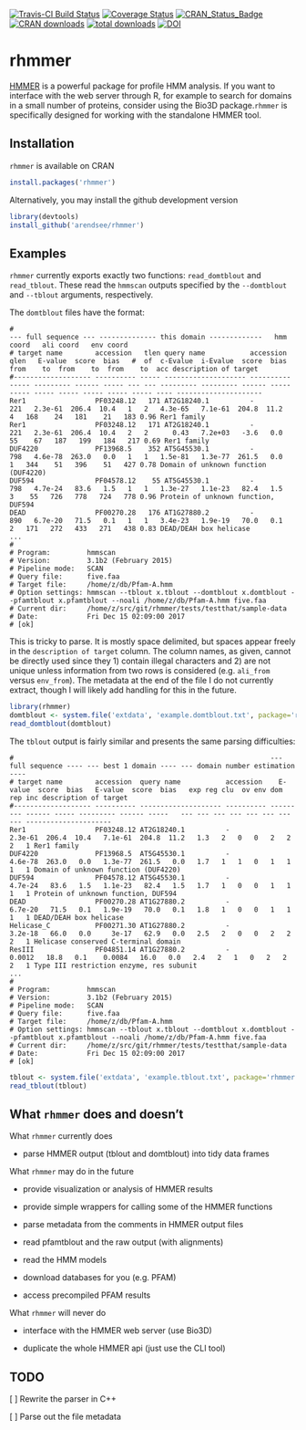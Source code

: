 [![Travis-CI Build Status](https://travis-ci.org/arendsee/rhmmer.svg?branch=master)](https://travis-ci.org/arendsee/rhmmer)
[![Coverage Status](https://img.shields.io/codecov/c/github/arendsee/rhmmer/master.svg)](https://codecov.io/github/arendsee/rhmmer?branch=master)
[![CRAN_Status_Badge](http://www.r-pkg.org/badges/version/rhmmer)](https://cran.r-project.org/package=rhmmer)
[![CRAN downloads](http://cranlogs.r-pkg.org/badges/rhmmer)](http://cran.rstudio.com/web/packages/rhmmer/index.html)
[![total downloads](http://cranlogs.r-pkg.org/badges/grand-total/rhmmer)](http://cranlogs.r-pkg.org/badges/grand-total/rhmmer)
[![DOI](https://zenodo.org/badge/114339623.svg)](https://zenodo.org/badge/latestdoi/114339623)

# rhmmer

[HMMER](hmmer.org) is a powerful package for profile HMM analysis. If you want
to interface with the web server through R, for example to search for domains
in a small number of proteins, consider using the Bio3D package.`rhmmer` is
specifically designed for working with the standalone HMMER tool.

## Installation

`rhmmer` is available on CRAN

```r
install.packages('rhmmer')
```

Alternatively, you may install the github development version

```r
library(devtools)
install_github('arendsee/rhmmer')
```

## Examples

`rhmmer` currently exports exactly two functions: `read_domtblout` and
`read_tblout`. These read the `hmmscan` outputs specified by the `--domtblout`
and `--tblout` arguments, respectively.

The `domtblout` files have the format:

```
#                                                                            --- full sequence --- -------------- this domain -------------   hmm coord   ali coord   env coord
# target name        accession   tlen query name           accession   qlen   E-value  score  bias   #  of  c-Evalue  i-Evalue  score  bias  from    to  from    to  from    to  acc description of target
#------------------- ---------- ----- -------------------- ---------- ----- --------- ------ ----- --- --- --------- --------- ------ ----- ----- ----- ----- ----- ----- ----- ---- ---------------------
Rer1                 PF03248.12   171 AT2G18240.1          -            221   2.3e-61  206.4  10.4   1   2   4.3e-65   7.1e-61  204.8  11.2     4   168    24   181    21   183 0.96 Rer1 family
Rer1                 PF03248.12   171 AT2G18240.1          -            221   2.3e-61  206.4  10.4   2   2      0.43   7.2e+03   -3.6   0.0    55    67   187   199   184   217 0.69 Rer1 family
DUF4220              PF13968.5    352 AT5G45530.1          -            798   4.6e-78  263.0   0.0   1   1   1.5e-81   1.3e-77  261.5   0.0     1   344    51   396    51   427 0.78 Domain of unknown function (DUF4220)
DUF594               PF04578.12    55 AT5G45530.1          -            798   4.7e-24   83.6   1.5   1   1   1.3e-27   1.1e-23   82.4   1.5     3    55   726   778   724   778 0.96 Protein of unknown function, DUF594
DEAD                 PF00270.28   176 AT1G27880.2          -            890   6.7e-20   71.5   0.1   1   1   3.4e-23   1.9e-19   70.0   0.1     2   171   272   433   271   438 0.83 DEAD/DEAH box helicase
...
#
# Program:         hmmscan
# Version:         3.1b2 (February 2015)
# Pipeline mode:   SCAN
# Query file:      five.faa
# Target file:     /home/z/db/Pfam-A.hmm
# Option settings: hmmscan --tblout x.tblout --domtblout x.domtblout --pfamtblout x.pfamtblout --noali /home/z/db/Pfam-A.hmm five.faa 
# Current dir:     /home/z/src/git/rhmmer/tests/testthat/sample-data
# Date:            Fri Dec 15 02:09:00 2017
# [ok]
```

This is tricky to parse. It is mostly space delimited, but spaces appear freely
in the `description of target` column. The column names, as given, cannot be
directly used since they 1) contain illegal characters and 2) are not unique
unless information from two rows is considered (e.g. `ali_from` versus
`env_from`). The metadata at the end of the file I do not currently extract,
though I will likely add handling for this in the future.

```r
library(rhmmer)
domtblout <- system.file('extdata', 'example.domtblout.txt', package='rhmmer')
read_domtblout(domtblout)
```

The `tblout` output is fairly similar and presents the same parsing difficulties:

```
#                                                               --- full sequence ---- --- best 1 domain ---- --- domain number estimation ----
# target name        accession  query name           accession    E-value  score  bias   E-value  score  bias   exp reg clu  ov env dom rep inc description of target
#------------------- ---------- -------------------- ---------- --------- ------ ----- --------- ------ -----   --- --- --- --- --- --- --- --- ---------------------
Rer1                 PF03248.12 AT2G18240.1          -            2.3e-61  206.4  10.4   7.1e-61  204.8  11.2   1.3   2   0   0   2   2   2   1 Rer1 family
DUF4220              PF13968.5  AT5G45530.1          -            4.6e-78  263.0   0.0   1.3e-77  261.5   0.0   1.7   1   1   0   1   1   1   1 Domain of unknown function (DUF4220)
DUF594               PF04578.12 AT5G45530.1          -            4.7e-24   83.6   1.5   1.1e-23   82.4   1.5   1.7   1   0   0   1   1   1   1 Protein of unknown function, DUF594
DEAD                 PF00270.28 AT1G27880.2          -            6.7e-20   71.5   0.1   1.9e-19   70.0   0.1   1.8   1   0   0   1   1   1   1 DEAD/DEAH box helicase
Helicase_C           PF00271.30 AT1G27880.2          -            3.2e-18   66.0   0.0     3e-17   62.9   0.0   2.5   2   0   0   2   2   2   1 Helicase conserved C-terminal domain
ResIII               PF04851.14 AT1G27880.2          -             0.0012   18.8   0.1    0.0084   16.0   0.0   2.4   2   1   0   2   2   2   1 Type III restriction enzyme, res subunit
...
#
# Program:         hmmscan
# Version:         3.1b2 (February 2015)
# Pipeline mode:   SCAN
# Query file:      five.faa
# Target file:     /home/z/db/Pfam-A.hmm
# Option settings: hmmscan --tblout x.tblout --domtblout x.domtblout --pfamtblout x.pfamtblout --noali /home/z/db/Pfam-A.hmm five.faa 
# Current dir:     /home/z/src/git/rhmmer/tests/testthat/sample-data
# Date:            Fri Dec 15 02:09:00 2017
# [ok]
```

```r
tblout <- system.file('extdata', 'example.tblout.txt', package='rhmmer')
read_tblout(tblout)
```


## What `rhmmer` does and doesn't

What `rhmmer` currently does

 * parse HMMER output (tblout and domtblout) into tidy data frames

What `rhmmer` may do in the future

 * provide visualization or analysis of HMMER results 

 * provide simple wrappers for calling some of the HMMER functions

 * parse metadata from the comments in HMMER output files

 * read pfamtblout and the raw output (with alignments)

 * read the HMM models

 * download databases for you (e.g. PFAM)

 * access precompiled PFAM results

What `rhmmer` will never do

 * interface with the HMMER web server (use Bio3D)

 * duplicate the whole HMMER api (just use the CLI tool)


## TODO

 [ ] Rewrite the parser in C++

 [ ] Parse out the file metadata
